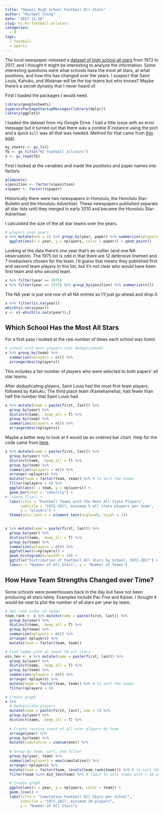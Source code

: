 ```yaml
---
title: "Hawaii High School Football All-Stars"
author: "Michael Ching"
date: "2017-12-20"
slug: hi-hs-football-allstars
categories:
  - R
tags:
  - football
  - sports
---
```


The local newspaper released a [dataset of high school all stars](http://www.hawaiiprepworld.com/football/all-state-football-1972-present/) from 1972 to 2017, and I thought it might be interesting to analyze the information. Some interesting questions were what schools have the most all stars, at what positions, and how this has changed over the years. I suspect that Saint Louis, Kahuku, and Waianae will be the top teams but who knows? Maybe there's a secret dynasty that I never heard of.

First I loaded the packages I would need. 
```r
library(googlesheets)
suppressPackageStartupMessages(library(dplyr))
library(ggplot2)
```

I loaded the dataset from my Google Drive. I had a little issue with an error message but it turned out that there was a zombie R instance using the port and a quick `kill` was all that was needed. Method for that came from [this post](https://github.com/jennybc/googlesheets/issues/343).

```r
my_sheets <- gs_ls()
fb <- gs_title("HI_football_allstars")
x <- gs_read(fb)
```

First I looked at the variables and made the positions and paper names into factors. 
```r
glimpse(x)
x$position <- factor(x$position)
x$paper <- factor(x$paper)
```

Historically there were two newspapers in Honolulu, the Honolulu Star-Bulletin and the Honolulu Advertiser. These newspapers published separate all star lists until they merged in early 2010 and became the Honolulu Star-Advertiser.

I calculated the size of the all star teams over the years.
```r
# players over years
x %>% mutate(one = 1) %>% group_by(year, paper) %>% summarize(nplayers = sum(one)) %>%
  ggplot(aes(x = year, y = nplayers, color = paper)) + geom_point()
```

Looking at the data there's one year that's an outlier (and one NA observation). The 1975 list is odd in that there are 12 defensive linemen and 7 linebackers chosen for the team. I'd guess that means they published first and second team players in this list, but it's not clear who would have been first team and who second team.

```r
x %>% filter(year == 1975)
x %>% filter(year == 1975) %>% group_by(position) %>% summarize(n())
```

The NA year is just one row of all NA entries so I'll just go ahead and drop it.
```r
x %>% filter(is.na(year))
which(is.na(x$year))
x <- x[-which(is.na(x$year)),]
```

## Which School Has the Most All Stars
For a first pass I looked at the raw number of times each school was listed. 
```r
# school with most players (not deduplicated)
x %>% group_by(team) %>% 
  summarize(nplayers = n()) %>%   
  arrange(desc(nplayers))
```

This includes a fair number of players who were selected to both papers' all star teams.

After deduplicating players, Saint Louis had the most first team players, followed by Kahuku. The third place team (Kamehameha), had fewer than half the number that Saint Louis had.
```r
x %>% mutate(name = paste(first, last)) %>% 
  group_by(year) %>%
  distinct(name, .keep_all = T) %>%   
  group_by(team) %>%
  summarize(nplayers = n()) %>% 
  arrange(desc(nplayers))
```

Maybe a better way to look at it would be an ordered bar chart. Help for the code came from [here](https://stackoverflow.com/questions/5208679/order-bars-in-ggplot2-bar-graph).

```r
x %>% mutate(name = paste(first, last)) %>% 
  group_by(year) %>%
  distinct(name, .keep_all = T) %>%   
  group_by(team) %>%
  summarize(nplayers = n()) %>%
  arrange(-nplayers) %>%
  mutate(team = factor(team, team)) %>% # to sort the teams
  filter(nplayers > 4) %>%
  ggplot(aes(x = team, y = nplayers)) + 
  geom_bar(stat = "identity") + 
#  coord_flip() +
  labs(title = "Football Teams with the Most All State Players",
       subtitle = "1972-2017, minimum 5 all state players per team",
       y = "players") + 
  theme(axis.text.x = element_text(angle=45, hjust = 1))
  
```


```r
x %>% mutate(name = paste(first, last)) %>% 
  group_by(year) %>%
  distinct(name, .keep_all = T) %>%   
  group_by(team) %>%
  summarize(nplayers = n()) %>% 
  ggplot(aes(x=nplayers)) +
  geom_histogram(binwidth = 10) +
  ggtitle("Distribution of Football All Stars by School, 1972-2017") +
  labs(x = "Number of All Stars", y = "Number of Teams")
```

## How Have Team Strengths Changed over Time?
Some schools were powerhouses back in the day but have not been producing all stars lately. Examples include Pac Five and Kaiser. I thought it would be neat to plot the number of all stars per year by team.

```r
# Get rank order of teams
team_rank <- x %>% mutate(name = paste(first, last)) %>% 
  group_by(year) %>%
  distinct(name, .keep_all = T) %>%   
  group_by(team) %>%
  summarize(nplayers = n()) %>%
  arrange(-nplayers) %>%
  mutate(team = factor(team, team))

# Find teams with at least 10 all stars
min_ten <- x %>% mutate(name = paste(first, last)) %>% 
  group_by(year) %>%
  distinct(name, .keep_all = T) %>%   
  group_by(team) %>%
  summarize(nplayers = n()) %>%
  arrange(-nplayers) %>%
  mutate(team = factor(team, team)) %>% # to sort the teams
  filter(nplayers > 9)

# Create graph
x %>% 
  # Deduplicate players
  mutate(name = paste(first, last), one = 1) %>% 
  group_by(year) %>%
  distinct(name, .keep_all = T) %>% 
  
  # Create running count of all-star players by team
  arrange(year) %>%
  group_by(team) %>% 
  mutate(cumulative = cumsum(one)) %>%
  
  # Group by team, sort, and filter
  group_by(year, team) %>%
  summarize(nplayers = max(cumulative)) %>%
  arrange(-nplayers) %>% 
  mutate(team = factor(team, levels(team_rank$team))) %>% # to sort the teams
  filter(team %in% min_ten$team) %>% # limit to only teams with > 10 all stars

  # Create graph
  ggplot(aes(x = year, y = nplayers, color = team)) + 
  geom_line() +
  labs(title = "Cumulative Football All Stars per School",
       subtitle = "1972-2017, minimum 10 players",
       y = "Number of All Stars")
```

